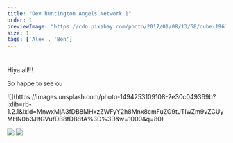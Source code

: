 ```yaml
---
title: "Dev huntington Angels Network 1"
order: 1
previewImage: "https://cdn.pixabay.com/photo/2017/01/08/13/58/cube-1963036__340.jpg"
size: 1
tags: ['Alex', 'Ben']
---
```


# 
Hiya all!!!

So happe to see ou


<div class="flex">
![](https://images.unsplash.com/photo-1494253109108-2e30c049369b?ixlib=rb-1.2.1&ixid=MnwxMjA3fDB8MHxzZWFyY2h8Mnx8cmFuZG9tJTIwZm9vZCUyMHN0b3JlfGVufDB8fDB8fA%3D%3D&w=1000&q=80)

![](https://media.moddb.com/images/members/5/4550/4549205/duck.jpg)  ![](https://cdn.pixabay.com/photo/2017/01/08/13/58/cube-1963036__340.jpg)

</div>

